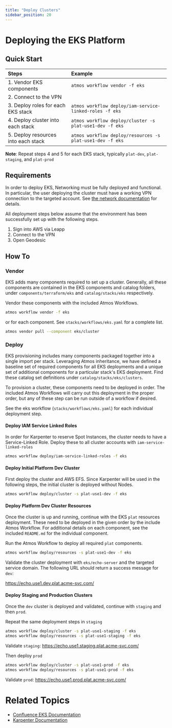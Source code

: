 ```yaml
---
title: "Deploy Clusters"
sidebar_position: 20
---
```


# Deploying the EKS Platform

## Quick Start

| Steps                               | Example                                                   |
| :---------------------------------- | :-------------------------------------------------------- |
| 1. Vendor EKS components            | `atmos workflow vendor -f eks`                            |
| 2. Connect to the VPN               |                                                           |
| 3. Deploy roles for each EKS stack  | `atmos workflow deploy/iam-service-linked-roles -f eks`   |
| 4. Deploy cluster into each stack   | `atmos workflow deploy/cluster -s plat-use1-dev -f eks`   |
| 5. Deploy resources into each stack | `atmos workflow deploy/resources -s plat-use1-dev -f eks` |

**Note**: Repeat steps 4 and 5 for each EKS stack, typically `plat-dev`, `plat-staging`, and `plat-prod`

## Requirements

In order to deploy EKS, Networking must be fully deployed and functional. In particular, the user deploying the cluster
must have a working VPN connection to the targeted account. See
[the network documentation](https://docs.cloudposse.com/reference-architecture/setup/network/) for details.

All deployment steps below assume that the environment has been successfully set up with the following steps.

1. Sign into AWS via Leapp
1. Connect to the VPN
1. Open Geodesic

## How To

### Vendor

EKS adds many components required to set up a cluster. Generally, all these components are contained in the EKS
components and catalog folders, under `components/terraform/eks` and `catalog/stacks/eks` respectively.

Vendor these components with the included Atmos Workflows.

```bash
atmos workflow vendor -f eks
```

or for each component. See `stacks/workflows/eks.yaml` for a complete list.

```bash
atmos vendor pull --component eks/cluster
```

### Deploy

EKS provisioning includes many components packaged together into a single import per stack. Leveraging Atmos
inheritance, we have defined a baseline set of required components for all EKS deployments and a unique set of
additional components for a particular stack's EKS deployment. Find these catalog set definitions under
`catalog/stacks/eks/clusters`.

To provision a cluster, these components need to be deployed in order. The included Atmos Workflows will carry out this
deployment in the proper order, but any of these step can be run outside of a workflow if desired.

See the eks workflow (`stacks/workflows/eks.yaml`) for each individual deployment step.

#### Deploy IAM Service Linked Roles

In order for Karpenter to reserve Spot Instances, the cluster needs to have a Service-Linked Role. Deploy these to all
cluster accounts with `iam-service-linked-roles`

```bash
atmos workflow deploy/iam-service-linked-roles -f eks
```

#### Deploy Initial Platform Dev Cluster

First deploy the cluster and AWS EFS. Since Karpenter will be used in the following steps, the initial cluster is
deployed without Nodes.

```bash
atmos workflow deploy/cluster -s plat-use1-dev -f eks
```

#### Deploy Platform Dev Cluster Resources

Once the cluster is up and running, continue with the EKS `plat` resources deployment. These need to be deployed in the
given order by the include Atmos Workflow. For additional details on each component, see the included `README.md` for
the individual component.

Run the Atmos Workflow to deploy all required `plat` components.

```bash
atmos workflow deploy/resources -s plat-use1-dev -f eks
```

Validate the cluster deployment with `eks/echo-server` and the targeted service domain. The following URL should return
a success message for `dev`:

https://echo.use1.dev.plat.acme-svc.com/

#### Deploy Staging and Production Clusters

Once the `dev` cluster is deployed and validated, continue with `staging` and then `prod`.

Repeat the same deployment steps in `staging`

```bash
atmos workflow deploy/cluster -s plat-use1-staging -f eks
atmos workflow deploy/resources -s plat-use1-staging -f eks
```

Validate `staging`: https://echo.use1.staging.plat.acme-svc.com/

Then deploy `prod`

```bash
atmos workflow deploy/cluster -s plat-use1-prod -f eks
atmos workflow deploy/resources -s plat-use1-prod -f eks
```

Validate `prod`: https://echo.use1.prod.plat.acme-svc.com/

# Related Topics

- [Confluence EKS Documentation](https://docs.cloudposse.com/components/category/eks/)
- [Karpenter Documentation](https://karpenter.sh/)
